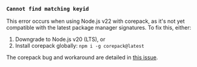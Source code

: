 ### `Cannot find matching keyid`

This error occurs when using Node.js v22 with corepack, as it's not yet compatible with the latest package manager signatures. To fix this, either:

1. Downgrade to Node.js v20 (LTS), or
2. Install corepack globally: `npm i -g corepack@latest`

The corepack bug and workaround are detailed in [this issue](https://github.com/npm/cli/issues/8075).
